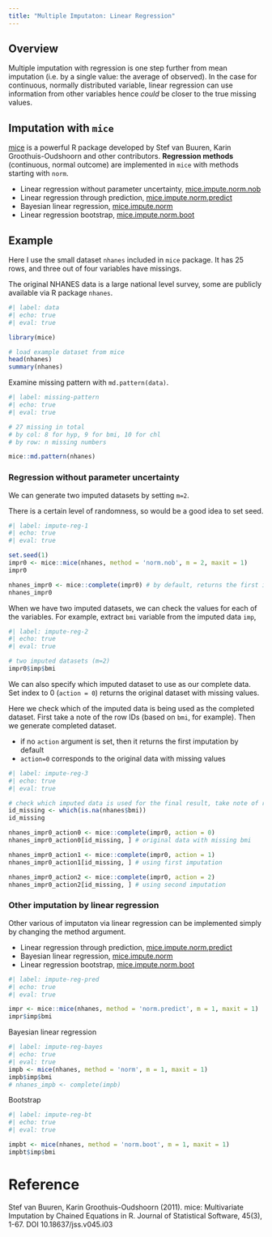 ```yaml
---
title: "Multiple Imputaton: Linear Regression"
---
```


## Overview

Multiple imputation with regression is one step further from mean imputation (i.e. by a single value: the average of observed). In the case for continuous, normally distributed variable, linear regression can use information from other variables hence *could* be closer to the true missing values.

## Imputation with `mice`

[mice](https://amices.org/mice/index.html) is a powerful R package developed by Stef van Buuren, Karin Groothuis-Oudshoorn and other contributors. **Regression methods** (continuous, normal outcome) are implemented in `mice` with methods starting with `norm`.


* Linear regression without parameter uncertainty, [mice.impute.norm.nob](https://amices.org/mice/reference/mice.impute.norm.nob.html)
* Linear regression through prediction, [mice.impute.norm.predict](https://amices.org/mice/reference/mice.impute.norm.predict.html)
* Bayesian linear regression, [mice.impute.norm](https://amices.org/mice/reference/mice.impute.norm.html)
* Linear regression bootstrap, [mice.impute.norm.boot](https://amices.org/mice/reference/mice.impute.norm.boot.html)


## Example

Here I use the small dataset `nhanes` included in `mice` package. It has 25 rows, and three out of four variables have missings. 

The original NHANES data is a large national level survey, some are publicly available via R package `nhanes`.

```r
#| label: data
#| echo: true
#| eval: true

library(mice)

# load example dataset from mice
head(nhanes)
summary(nhanes)
```

Examine missing pattern with `md.pattern(data)`.


```r
#| label: missing-pattern
#| echo: true
#| eval: true

# 27 missing in total
# by col: 8 for hyp, 9 for bmi, 10 for chl
# by row: n missing numbers

mice::md.pattern(nhanes)
```


### Regression without parameter uncertainty

We can generate two imputed datasets by setting `m=2`. 

There is a certain level of randomness, so would be a good idea to set seed.

```r
#| label: impute-reg-1
#| echo: true
#| eval: true

set.seed(1)
impr0 <- mice::mice(nhanes, method = 'norm.nob', m = 2, maxit = 1)
impr0

nhanes_impr0 <- mice::complete(impr0) # by default, returns the first imputation
nhanes_impr0
```

When we have two imputed datasets, we can check the values for each of the variables. For example, extract `bmi` variable from the imputed data `imp`,

```r
#| label: impute-reg-2
#| echo: true
#| eval: true

# two imputed datasets (m=2)
impr0$imp$bmi
```

We can also specify which imputed dataset to use as our complete data. Set index to 0 (`action = 0`) returns the original dataset with missing values.

Here we check which of the imputed data is being used as the completed dataset. First take a note of the row IDs (based on `bmi`, for example). Then we generate completed dataset. 

* if no `action` argument is set, then it returns the first imputation by default
* `action=0` corresponds to the original data with missing values

```r
#| label: impute-reg-3
#| echo: true
#| eval: true

# check which imputed data is used for the final result, take note of row id
id_missing <- which(is.na(nhanes$bmi))
id_missing

nhanes_impr0_action0 <- mice::complete(impr0, action = 0)
nhanes_impr0_action0[id_missing, ] # original data with missing bmi

nhanes_impr0_action1 <- mice::complete(impr0, action = 1)
nhanes_impr0_action1[id_missing, ] # using first imputation

nhanes_impr0_action2 <- mice::complete(impr0, action = 2)
nhanes_impr0_action2[id_missing, ] # using second imputation
```


### Other imputation by linear regression

Other various of imputaton via linear regression can be implemented simply by changing the method argument.

* Linear regression through prediction, [mice.impute.norm.predict](https://amices.org/mice/reference/mice.impute.norm.predict.html)
* Bayesian linear regression, [mice.impute.norm](https://amices.org/mice/reference/mice.impute.norm.html)
* Linear regression bootstrap, [mice.impute.norm.boot](https://amices.org/mice/reference/mice.impute.norm.boot.html)

```r
#| label: impute-reg-pred
#| echo: true
#| eval: true

impr <- mice::mice(nhanes, method = 'norm.predict', m = 1, maxit = 1)
impr$imp$bmi
```

Bayesian linear regression

```r
#| label: impute-reg-bayes
#| echo: true
#| eval: true
impb <- mice(nhanes, method = 'norm', m = 1, maxit = 1)
impb$imp$bmi
# nhanes_impb <- complete(impb)
```

Bootstrap

```r
#| label: impute-reg-bt
#| echo: true
#| eval: true

impbt <- mice(nhanes, method = 'norm.boot', m = 1, maxit = 1)
impbt$imp$bmi
```

# Reference

Stef van Buuren, Karin Groothuis-Oudshoorn (2011). mice: Multivariate Imputation by Chained Equations in R. Journal of Statistical Software, 45(3), 1-67. DOI 10.18637/jss.v045.i03
